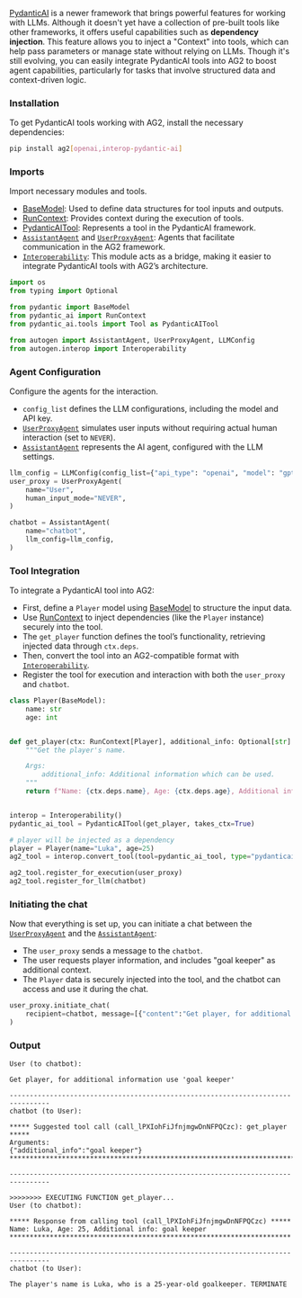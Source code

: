 [PydanticAI](https://ai.pydantic.dev/) is a newer framework that brings powerful features for working with LLMs. Although it doesn't yet have a collection of pre-built tools like other frameworks, it offers useful capabilities such as **dependency injection**. This feature allows you to inject a "Context" into tools, which can help pass parameters or manage state without relying on LLMs. Though it's still evolving, you can easily integrate PydanticAI tools into AG2 to boost agent capabilities, particularly for tasks that involve structured data and context-driven logic.

### Installation
To get PydanticAI tools working with AG2, install the necessary dependencies:

```bash
pip install ag2[openai,interop-pydantic-ai]
```


### Imports

Import necessary modules and tools.

- [BaseModel](https://docs.pydantic.dev/latest/api/base_model/): Used to define data structures for tool inputs and outputs.
- [RunContext](https://ai.pydantic.dev/api/tools/#pydantic_ai.tools.RunContext): Provides context during the execution of tools.
- [PydanticAITool](https://ai.pydantic.dev/api/tools/#pydantic_ai.tools.Tool): Represents a tool in the PydanticAI framework.
- [`AssistantAgent`](/docs/api-reference/autogen/AssistantAgent) and [`UserProxyAgent`](/docs/api-reference/autogen/UserProxyAgent): Agents that facilitate communication in the AG2 framework.
- [`Interoperability`](/docs/api-reference/autogen/interop/Interoperability): This module acts as a bridge, making it easier to integrate PydanticAI tools with AG2’s architecture.

```python
import os
from typing import Optional

from pydantic import BaseModel
from pydantic_ai import RunContext
from pydantic_ai.tools import Tool as PydanticAITool

from autogen import AssistantAgent, UserProxyAgent, LLMConfig
from autogen.interop import Interoperability
```

### Agent Configuration

Configure the agents for the interaction.
- `config_list` defines the LLM configurations, including the model and API key.
- [`UserProxyAgent`](/docs/api-reference/autogen/UserProxyAgent) simulates user inputs without requiring actual human interaction (set to `NEVER`).
- [`AssistantAgent`](/docs/api-reference/autogen/AssistantAgent) represents the AI agent, configured with the LLM settings.

```python
llm_config = LLMConfig(config_list={"api_type": "openai", "model": "gpt-5", "api_key": os.environ["OPENAI_API_KEY"]})
user_proxy = UserProxyAgent(
    name="User",
    human_input_mode="NEVER",
)

chatbot = AssistantAgent(
    name="chatbot",
    llm_config=llm_config,
)
```

### Tool Integration

To integrate a PydanticAI tool into AG2:

- First, define a `Player` model using [BaseModel](https://docs.pydantic.dev/latest/api/base_model/) to structure the input data.
- Use [RunContext](https://ai.pydantic.dev/api/tools/#pydantic_ai.tools.RunContext) to inject dependencies (like the `Player` instance) securely into the tool.
- The `get_player` function defines the tool’s functionality, retrieving injected data through `ctx.deps`.
- Then, convert the tool into an AG2-compatible format with [`Interoperability`](/docs/api-reference/autogen/interop/Interoperability).
- Register the tool for execution and interaction with both the `user_proxy` and `chatbot`.

```python
class Player(BaseModel):
    name: str
    age: int


def get_player(ctx: RunContext[Player], additional_info: Optional[str] = None) -> str:  # type: ignore[valid-type]
    """Get the player's name.

    Args:
        additional_info: Additional information which can be used.
    """
    return f"Name: {ctx.deps.name}, Age: {ctx.deps.age}, Additional info: {additional_info}"  # type: ignore[attr-defined]


interop = Interoperability()
pydantic_ai_tool = PydanticAITool(get_player, takes_ctx=True)

# player will be injected as a dependency
player = Player(name="Luka", age=25)
ag2_tool = interop.convert_tool(tool=pydantic_ai_tool, type="pydanticai", deps=player)

ag2_tool.register_for_execution(user_proxy)
ag2_tool.register_for_llm(chatbot)
```

### Initiating the chat
Now that everything is set up, you can initiate a chat between the [`UserProxyAgent`](/docs/api-reference/autogen/UserProxyAgent) and the [`AssistantAgent`](/docs/api-reference/autogen/AssistantAgent):

- The `user_proxy` sends a message to the `chatbot`.
- The user requests player information, and includes "goal keeper" as additional context.
- The `Player` data is securely injected into the tool, and the chatbot can access and use it during the chat.

```python
user_proxy.initiate_chat(
    recipient=chatbot, message=[{"content":"Get player, for additional information use 'goal keeper'","role":"user"}], max_turns=3
)
```

### Output

```console
User (to chatbot):

Get player, for additional information use 'goal keeper'

--------------------------------------------------------------------------------
chatbot (to User):

***** Suggested tool call (call_lPXIohFiJfnjmgwDnNFPQCzc): get_player *****
Arguments:
{"additional_info":"goal keeper"}
***************************************************************************

--------------------------------------------------------------------------------

>>>>>>>> EXECUTING FUNCTION get_player...
User (to chatbot):

***** Response from calling tool (call_lPXIohFiJfnjmgwDnNFPQCzc) *****
Name: Luka, Age: 25, Additional info: goal keeper
**********************************************************************

--------------------------------------------------------------------------------
chatbot (to User):

The player's name is Luka, who is a 25-year-old goalkeeper. TERMINATE
```
